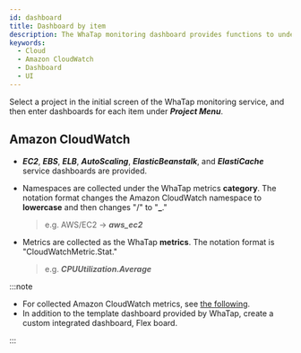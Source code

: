 ```yaml
---
id: dashboard
title: Dashboard by item
description: The WhaTap monitoring dashboard provides functions to understand the overall status of a project at a glance.
keywords:
  - Cloud
  - Amazon CloudWatch
  - Dashboard
  - UI
---
```


Select a project in the initial screen of the WhaTap monitoring service, and then enter dashboards for each item under **_Project Menu_**.

## Amazon CloudWatch

- **_EC2_**, **_EBS_**, **_ELB_**, **_AutoScaling_**, **_ElasticBeanstalk_**, and **_ElastiCache_** service dashboards are provided.

  <ImgLang img='aws-cloudwatch-ec2.png' desc='cloudwatch ec2' />

- Namespaces are collected under the WhaTap metrics **category**. The notation format changes the Amazon CloudWatch namespace to **lowercase** and then changes "/" to "**_**."

  > e.g. AWS/EC2 → **_aws_ec2_**

- Metrics are collected as the WhaTap **metrics**. The notation format is "CloudWatchMetric.Stat."

  > e.g. **_CPUUtilization.Average_**

:::note

- For collected Amazon CloudWatch metrics, see [the following](https://docs.aws.amazon.com/en_us/AmazonCloudWatch/latest/monitoring/aws-services-cloudwatch-metrics.html).
- In addition to the template dashboard provided by WhaTap, create a custom integrated dashboard, Flex board.

:::
